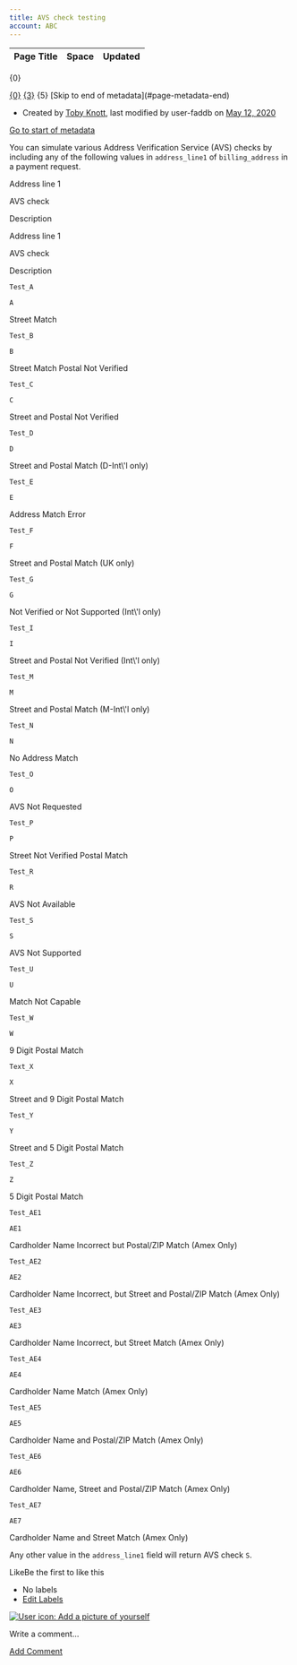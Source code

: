 ```yaml
---
title: AVS check testing
account: ABC
---
```


<table class="aui"> <thead> <tr class="header"> <th class="search-result-title">Page Title</th> <th class="search-result-space">Space</th> <th class="search-result-date">Updated</th> </tr> </thead> </table> <p class="search-result-count">{0}</p> <tr class="search-result"> <td class="search-result-title"><a href="{1}" class="content-type-{2}"><span>{0}</span></a></td> <td class="search-result-space"><a class="space" href="/display/{4}/" title="{3}">{3}</a></td> <td class="search-result-date"><span class="date" title="{6}">{5}</span></td> </tr> [Skip to end of metadata](#page-metadata-end)

*   Created by [Toby Knott](    /display/~toby.knott
    ), last modified by user-faddb on [May 12, 2020](/pages/diffpagesbyversion.action?pageId=5931504&selectedPageVersions=2&selectedPageVersions=3 "Show changes")

[Go to start of metadata](#page-metadata-start)

You can simulate various Address Verification Service (AVS) checks by including any of the following values in `address_line1` of `billing_address` in a payment request.

Address line 1

AVS check

Description

Address line 1

AVS check

Description

`Test_A`

`A`

Street Match

`Test_B`

`B`

Street Match Postal Not Verified

`Test_C`

`C`

Street and Postal Not Verified

`Test_D`

`D`

Street and Postal Match (D-Int\\'l only)

`Test_E`

`E`

Address Match Error

`Test_F`

`F`

Street and Postal Match (UK only)

`Test_G`

`G`

Not Verified or Not Supported (Int\\'l only)

`Test_I`

`I`

Street and Postal Not Verified (Int\\'l only)

`Test_M`

`M`

Street and Postal Match (M-Int\\'l only)

`Test_N`

`N`

No Address Match

`Test_O`

`O`

AVS Not Requested

`Test_P`

`P`

Street Not Verified Postal Match

`Test_R`

`R`

AVS Not Available

`Test_S`

`S`

AVS Not Supported

`Test_U`

`U`

Match Not Capable

`Test_W`

`W`

9 Digit Postal Match

`Text_X`

`X`

Street and 9 Digit Postal Match

`Test_Y`

`Y`

Street and 5 Digit Postal Match

`Test_Z`

`Z`

5 Digit Postal Match

`Test_AE1`

`AE1`

Cardholder Name Incorrect but Postal/ZIP Match (Amex Only)

`Test_AE2`

`AE2`

Cardholder Name Incorrect, but Street and Postal/ZIP Match (Amex Only)

`Test_AE3`

`AE3`

Cardholder Name Incorrect, but Street Match (Amex Only)

`Test_AE4`

`AE4`

Cardholder Name Match (Amex Only)

`Test_AE5`

`AE5`

Cardholder Name and Postal/ZIP Match (Amex Only)

`Test_AE6`

`AE6`

Cardholder Name, Street and Postal/ZIP Match (Amex Only)

`Test_AE7`

`AE7`

Cardholder Name and Street Match (Amex Only)

Any other value in the `address_line1` field will return AVS check `S`.

LikeBe the first to like this

*   No labels
*   [Edit Labels](# "Edit Labels (Type 'l')")

[![User icon: Add a picture of yourself](/s/en_GB/7901/abf7b35644d5a5d1d7e4b0969a83e8eb2b569fb5/_/images/icons/profilepics/add_profile_pic.svg)](/users/profile/editmyprofilepicture.action)

Write a comment…

[Add Comment](/display/DOCS/AVS+check+testing?showComments=true&showCommentArea=true#addcomment)